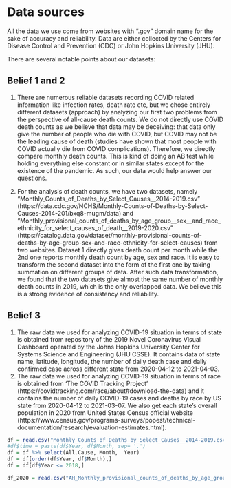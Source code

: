 # Data sources

All the data we use come from websites with ".gov" domain name for the sake of accuracy and reliability. Data are either collected by the Centers for Disease Control and Prevention (CDC) or John Hopkins University (JHU).

There are several notable points about our datasets:

## Belief 1 and 2

1. There are numerous reliable datasets recording COVID related information like infection rates, death rate etc, but we chose entirely different datasets (approach) by analyzing our first two problems from the perspective of all-cause death counts. We do not directly use COVID death counts as we believe  that data may be deceiving: that data only give the number of people who die with COVID, but COVID may not be the leading cause of death (studies have shown that most people with COVID actually die from COVID complications). Therefore, we directly compare monthly death counts. This is kind of doing an AB test while holding everything else constant or in similar states except for the existence of the pandemic. As such, our data would help answer our questions.

2. For the analysis of death counts, we have two datasets, namely "Monthly_Counts_of_Deaths_by_Select_Causes__2014-2019.csv" (https://data.cdc.gov/NCHS/Monthly-Counts-of-Deaths-by-Select-Causes-2014-201/bxq8-mugm/data) and "Monthly_provisional_counts_of_deaths_by_age_group__sex__and_race_ethnicity_for_select_causes_of_death__2019-2020.csv" (https://catalog.data.gov/dataset/monthly-provisional-counts-of-deaths-by-age-group-sex-and-race-ethnicity-for-select-causes) from two websites. Dataset 1 directly gives death count per month while the 2nd one reports monthly death count by age, sex and race. It is easy to transform the second dataset into the form of the first one by taking summation on different groups of data. After such data transformation, we found that the two datasets give almost the same number of monthly death counts in 2019, which is the only overlapped data. We believe this is a strong evidence of consistency and reliability.

## Belief 3

1. The raw data we used for analyzing COVID-19 situation in terms of state is obtained from repository of the 2019 Novel Coronavirus Visual Dashboard operated by the Johns Hopkins University Center for Systems Science and Engineering (JHU CSSE). It contains data of state name, latitude, longitude, the number of daily death case and daily confirmed case across different state from 2020-04-12 to 2021-04-03.
2. The raw data we used for analyzing COVID-19 situation in terms of race is obtained from 'The COVID Tracking Project' (https://covidtracking.com/race/about#download-the-data) and it contains the number of daily COVID-19 cases and deaths by race by US state from 2020-04-12 to 2021-03-07. We also get each state's overall population in 2020 from United States Census official website (https://www.census.gov/programs-surveys/popest/technical-documentation/research/evaluation-estimates.html).


```R
df = read.csv("Monthly_Counts_of_Deaths_by_Select_Causes__2014-2019.csv")
#df$time = paste(df$Year, df$Month, sep= '.')
df = df %>% select(All.Cause, Month,  Year)
df = df[order(df$Year, df$Month),]
df = df[df$Year <= 2018,]
```
```r
df_2020 = read.csv("AH_Monthly_provisional_counts_of_deaths_by_age_group__sex__and_race_ethnicity_for_select_causes_of_death.csv")
```
